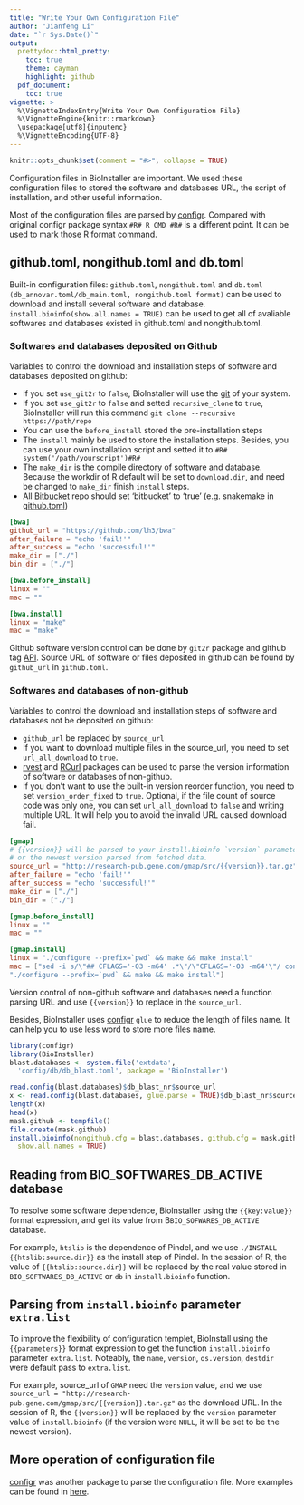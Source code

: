 ```yaml
---
title: "Write Your Own Configuration File"
author: "Jianfeng Li"
date: "`r Sys.Date()`"
output:
  prettydoc::html_pretty:
    toc: true
    theme: cayman
    highlight: github
  pdf_document:
    toc: true
vignette: >
  %\VignetteIndexEntry{Write Your Own Configuration File}
  %\VignetteEngine{knitr::rmarkdown}
  \usepackage[utf8]{inputenc}
  %\VignetteEncoding{UTF-8}
---
```


```r
knitr::opts_chunk$set(comment = "#>", collapse = TRUE)
```

Configuration files in BioInstaller are important. We used these configuration files to stored the software and databases URL, the script of installation, and other useful information.

Most of the configuration files are parsed by [configr](https://github.com/Miachol/configr). Compared with original configr package syntax `#R# R CMD #R#` is a different point. It can be used to mark those R format command.

## github.toml, nongithub.toml and db.toml

Built-in configuration files: `github.toml`, `nongithub.toml` and `db.toml (db_annovar.toml/db_main.toml, nongithub.toml format)` can be used to download and install several software and database. `install.bioinfo(show.all.names = TRUE)` can be used to get all of avaliable softwares and databases existed in github.toml and nongithub.toml.

### Softwares and databases deposited on Github 

Variables to control the download and installation steps of software and databases deposited on github:

- If you set `use_git2r` to `false`, BioInstaller will use the [git](https://en.wikipedia.org/wiki/Git) of your system.
- If you set `use_git2r` to `false` and setted `recursive_clone` to `true`, BioInstaller will run this command `git clone --recursive https://path/repo`
- You can use the `before_install` stored the pre-installation steps
- The `install` mainly be used to store the installation steps. Besides, you can use your own installation script and setted it to `#R# system('/path/yourscript')#R#`
- The `make_dir` is the compile directory of software and database. Because the workdir of R default will be set to `download.dir`, and need be changed to `make_dir` finish `install` steps.
- All [Bitbucket](https://bitbucket.org) repo should set 'bitbucket' to 'true' (e.g. snakemake in [github.toml](https://github.com/JhuangLab/BioInstaller/blob/master/inst/extdata/config/github/github.toml))

```toml
[bwa]
github_url = "https://github.com/lh3/bwa"
after_failure = "echo 'fail!'"
after_success = "echo 'successful!'"
make_dir = ["./"]
bin_dir = ["./"]

[bwa.before_install]
linux = ""
mac = ""

[bwa.install]
linux = "make"
mac = "make"
```

Github software version control can be done by `git2r` package and github tag [API](https://developer.github.com/v3). Source URL of software or files deposited in github can be found by `github_url` in `github.toml`.

### Softwares and databases of non-github

Variables to control the download and installation steps of software and databases not be deposited on github:

- `github_url` be replaced by `source_url`
- If you want to download multiple files in the source_url, you need to set `url_all_download` to `true`.
- [rvest](https://cran.r-project.org/package=rvest) and [RCurl](https://cran.r-project.org/package=RCurl) packages can be used to parse the version information of software or databases of non-github.
- If you don't want to use the built-in version reorder function, you need to set `version_order_fixed` to `true`. Optional, if the file count of source code was only one, you can set `url_all_download` to `false` and writing multiple URL. It will help you to avoid the invalid URL caused download fail.

```toml
[gmap]
# {{version}} will be parsed to your install.bioinfo `version` parameter
# or the newest version parsed from fetched data.
source_url = "http://research-pub.gene.com/gmap/src/{{version}}.tar.gz"
after_failure = "echo 'fail!'"
after_success = "echo 'successful!'"
make_dir = ["./"]
bin_dir = ["./"]

[gmap.before_install]
linux = ""
mac = ""

[gmap.install]
linux = "./configure --prefix=`pwd` && make && make install"
mac = ["sed -i s/\"## CFLAGS='-O3 -m64' .*\"/\"CFLAGS='-O3 -m64'\"/ config.site",
"./configure --prefix=`pwd` && make && make install"]
```

Version control of non-github software and databases need a function parsing URL and use `{{version}}` to replace in the `source_url`.

Besides, BioInstaller uses [configr](https://github.com/Miachol/configr) `glue` to reduce the length of files name. It can help you to use less word to store more files name.

```r
library(configr)
library(BioInstaller)
blast.databases <- system.file('extdata', 
  'config/db/db_blast.toml', package = 'BioInstaller')

read.config(blast.databases)$db_blast_nr$source_url
x <- read.config(blast.databases, glue.parse = TRUE)$db_blast_nr$source_url
length(x)
head(x)
mask.github <- tempfile()
file.create(mask.github)
install.bioinfo(nongithub.cfg = blast.databases, github.cfg = mask.github,
  show.all.names = TRUE)
```

## Reading from BIO_SOFTWARES_DB_ACTIVE database

To resolve some software dependence, BioInstaller using the `{{key:value}}` format expression, and get its value from B`BIO_SOFWARES_DB_ACTIVE` database.

For example, `htslib` is the dependence of Pindel, and we use `./INSTALL {{htslib:source.dir}}` as the install step of Pindel. In the session of R, the value of `{{htslib:source.dir}}` will be replaced by the real value stored in `BIO_SOFTWARES_DB_ACTIVE` or `db` in `install.bioinfo` function.

## Parsing from `install.bioinfo` parameter `extra.list`

To improve the flexibility of configuration templet, BioInstall using the `{{parameters}}` format expression to get the function `install.bioinfo` parameter `extra.list`. Noteably,  the `name`, `version`, `os.version`, `destdir` were default pass to `extra.list`.

For example, source_url of `GMAP` need the `version` value, and we use `source_url = "http://research-pub.gene.com/gmap/src/{{version}}.tar.gz"` as the download URL. In the session of R, the `{{version}}` will be replaced by the `version` parameter value of `install.bioinfo` (if the version were `NULL`, it will be set to be the newest version).

## More operation of configuration file

[configr](https://github.com/Miachol/configr) was another package to parse the configuration file. More examples can be found in [here](https://github.com/Miachol/configr).
